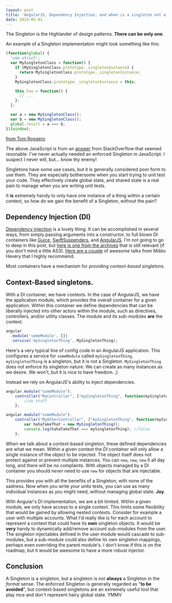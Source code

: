 ```yaml
---
layout: post
title: 'AngularJS, Dependency Injection, and when is a singleton not a Singleton?'
date: 2013-05-01
---
```


The Singleton is the Highlander of design patterns. **There can be only one**.

An example of a Singleton implementation might look something like this:

```js
(function(global) {
  'use strict';
  var MySingletonClass = function() {
    if (MySingletonClass.prototype._singletonInstance) {
      return MySingletonClass.prototype._singletonInstance;
    }
    MySingletonClass.prototype._singletonInstance = this;

    this.Foo = function() {
      // ...
    };
  };

  var a = new MySingletonClass();
  var b = new MySingletonClass();
  global.result = a === b;
})(window);
```

[from Tom Roggero](https://stackoverflow.com/a/6733919/87002)

The above JavaScript is from an [answer](https://stackoverflow.com/questions/1635800/javascript-best-singleton-pattern)
from StackOverflow that seemed resonable. I've never actually needed an enforced Singleton in JavaScript.
I suspect I never will, but... know thy enemy!

Singletons have some use cases, but it is generally considered poor form to use
them. They are especially bothersome when you start trying to unit test your
code. They effectively create global state, and shared state is a real pain to
manage when you are writing unit tests.

It **is** extremely handy to only have one instance of a thing within a certain
context, so how do we gain the benefit of a Singleton, without the pain?

## Dependency Injection (DI)

[Dependency injection](https://en.wikipedia.org/wiki/Dependency_injection) is a lovely thing. It can be accomplished in several ways, from simply
passing arguments into a constructor, to full blown DI containers like
[Guice](https://code.google.com/p/google-guice/),
[SwiftSuspenders](https://github.com/tschneidereit/SwiftSuspenders), and
[AngularJS](https://angularjs.org/). I'm not going to go to deep in this post, but [here is one from
the archives](https://joelhooks.com/2009/07/12/inversion-of-control-and-dependency-injection-in-flex-using-the-parsley-application-framework-part-1/) that is still relevant (if you don't mind a little AS3). [Here are a couple](https://misko.hevery.com/2008/11/11/clean-code-talks-dependency-injection/) of awesome talks from Miško Hevery that I highly recommend.

Most containers have a mechanism for
providing _context-based singletons_.

## Context-Based singletons.

With a DI container, we have contexts. In the case of AngularJS, we have
the application module, which provides the overall container for a given
application. Within this container we define dependencies that can be
liberally injected into other actors within the module, such as directives,
controllers, and/or utility classes. The module and its sub-modules **are** the context.

```javascript
angular
  .module('someModule', [])
  .service('mySingletonThing', MySingletonThing);
```

Here's a very typical line of config code in an AngularJS application. This configures
a service for `someModule` called `mySingletonThing`. `mySingletonThing` is a
singleton, but it is not a Singleton. `MySingletonThing` does not enforce its
singleton nature. We can create as many instances as we desire. We won't, but it
is nice to have freedom. ;)

Instead we rely on AngularJS's ability to inject dependencies.

```javascript
angular.module("someModule").
    controller("MyController", ["mySingletonThing", function(mySingletonThing) {
        //do stuff
    };

angular.module("someModule").
    controller("MyOtherController", ["mySingletonThing", function(mySingletonThing) {
        var hahaTakeThat = new MySingletonThing();
        console.log(hahaTakeThat === mySingletonThing); //false
    };
```

When we talk about a context-based singleton, these defined dependencies
are what we mean. Within a given context the _DI container_ will only allow a single
instance of the object to be injected. The object itself does not protect
against or prevent multiple instances. You can `new`, `new`, `new` it all day long,
and there will be no complaints. With objects managed by a DI container you
should _never_ need to use `new` for objects that are injectable.

This provides you with all the benefits of a Singleton, with none of the
sadness. Now when you write your units tests, you can use as many individual instances as
you might need, without managing global state. **Joy**.

With Angular's DI implementation, we are a bit limited. Within a given module, we only
have access to a single context. This limits some flexibility that would
be gained by allowing nested contexts. Consider for example a user with
multiple accounts. What I'd really like is for each account to represent a
context that could have its **own** singleton objects. It would be **very**
handy to dynamically add/remove account sub-modules from the user. The singleton
injectables defined in the user module would cascade to sub-modules, but a
sub-module could also define its own singleton mappings, perhaps even overriding
the parent module's. I don't know if this is on the roadmap, but it would be awesome to
have a more robust injector.

## Conclusion

A Singleton is a singleton, but a singleton is not **always** a Singleton in the
_formal_ sense. The enforced Singleton is generally regarded as "**to be avoided**", but context-based
singletons are an extremely useful tool that play nice and
don't represent hairy global state. YMMV
